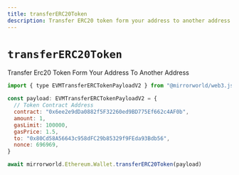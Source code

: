 ```yaml
---
title: transferERC20Token
description: Transfer ERC20 token form your address to another address
---
```


# `transferERC20Token`

Transfer Erc20 Token Form Your Address To Another Address

```js
import { type EVMTransferERCTokenPayloadV2 } from "@mirrorworld/web3.js"

const payload: EVMTransferERCTokenPayloadV2 = {
  // Token Contract Address
  contract: "0x6ee2e9dDa0882f5F32260ed9BD775Ef662c4AF0b",
  amount: 1,
  gasLimit: 100000,
  gasPrice: 1.5,
  to: "0x80Cd58A56643c958dFC29b85329f9FEda93Bdb56",
  nonce: 696969,
}

await mirrorworld.Ethereum.Wallet.transferERC20Token(payload)
```
